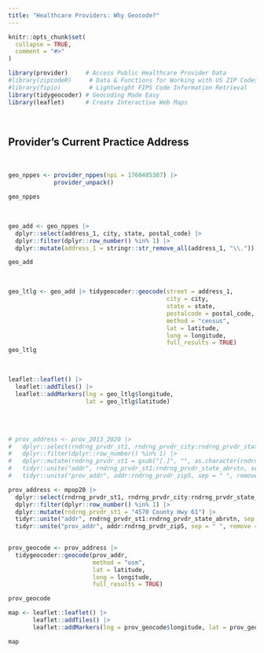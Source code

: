 ```yaml
---
title: "Healthcare Providers: Why Geocode?"
---
```


```r
knitr::opts_chunk$set(
  collapse = TRUE,
  comment = "#>"
)
```

```r
library(provider)     # Access Public Healthcare Provider Data
#library(zipcodeR)     # Data & Functions for Working with US ZIP Codes
#library(fipio)        # Lightweight FIPS Code Information Retrieval
library(tidygeocoder) # Geocoding Made Easy
library(leaflet)      # Create Interactive Web Maps
```


<br>

## Provider's Current Practice Address

<br>

```r
geo_nppes <- provider_nppes(npi = 1760485387) |> 
             provider_unpack()

geo_nppes
```

<br>

```r
geo_add <- geo_nppes |> 
  dplyr::select(address_1, city, state, postal_code) |>
  dplyr::filter(dplyr::row_number() %in% 1) |> 
  dplyr::mutate(address_1 = stringr::str_remove_all(address_1, "\\."))

geo_add
```

<br>

```r
geo_ltlg <- geo_add |> tidygeocoder::geocode(street = address_1,
                                             city = city,
                                             state = state,
                                             postalcode = postal_code,
                                             method = "census",
                                             lat = latitude, 
                                             long = longitude, 
                                             full_results = TRUE)
geo_ltlg
```

<br>

```r
leaflet::leaflet() |> 
  leaflet::addTiles() |> 
  leaflet::addMarkers(lng = geo_ltlg$longitude, 
                      lat = geo_ltlg$latitude)
```

<br><br>

```r
# prov_address <- prov_2013_2020 |> 
#   dplyr::select(rndrng_prvdr_st1, rndrng_prvdr_city:rndrng_prvdr_state_abrvtn, rndrng_prvdr_zip5) |> 
#   dplyr::filter(dplyr::row_number() %in% 1) |> 
#   dplyr::mutate(rndrng_prvdr_st1 = gsub("[.]", "", as.character(rndrng_prvdr_st1))) |> 
#   tidyr::unite("addr", rndrng_prvdr_st1:rndrng_prvdr_state_abrvtn, sep = ", ", remove = TRUE) |> 
#   tidyr::unite("prov_addr", addr:rndrng_prvdr_zip5, sep = " ", remove = TRUE)

prov_address <- mpop20 |> 
  dplyr::select(rndrng_prvdr_st1, rndrng_prvdr_city:rndrng_prvdr_state_abrvtn, rndrng_prvdr_zip5) |> 
  dplyr::filter(dplyr::row_number() %in% 1) |> 
  dplyr::mutate(rndrng_prvdr_st1 = "4570 County Hwy 61") |> 
  tidyr::unite("addr", rndrng_prvdr_st1:rndrng_prvdr_state_abrvtn, sep = ", ", remove = TRUE) |> 
  tidyr::unite("prov_addr", addr:rndrng_prvdr_zip5, sep = " ", remove = TRUE)
  

prov_geocode <- prov_address |> 
  tidygeocoder::geocode(prov_addr, 
                        method = "osm", 
                        lat = latitude, 
                        long = longitude, 
                        full_results = TRUE)

prov_geocode
```

```r
map <- leaflet::leaflet() |> 
       leaflet::addTiles() |> 
       leaflet::addMarkers(lng = prov_geocode$longitude, lat = prov_geocode$latitude, popup = prov_geocode$display_name)

map
```

